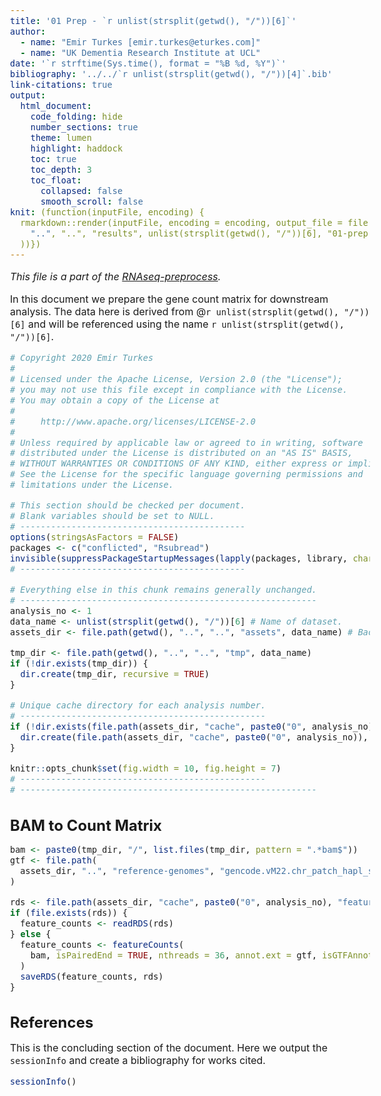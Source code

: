 ```yaml
---
title: '01 Prep - `r unlist(strsplit(getwd(), "/"))[6]`'
author:
  - name: "Emir Turkes [emir.turkes@eturkes.com]"
  - name: "UK Dementia Research Institute at UCL"
date: '`r strftime(Sys.time(), format = "%B %d, %Y")`'
bibliography: '../../`r unlist(strsplit(getwd(), "/"))[4]`.bib'
link-citations: true
output:
  html_document:
    code_folding: hide
    number_sections: true
    theme: lumen
    highlight: haddock
    toc: true
    toc_depth: 3
    toc_float:
      collapsed: false
      smooth_scroll: false
knit: (function(inputFile, encoding) {
  rmarkdown::render(inputFile, encoding = encoding, output_file = file.path(
    "..", "..", "results", unlist(strsplit(getwd(), "/"))[6], "01-prep.html"
  ))})
---
```


<style type="text/css">
body {font-size: 16px;}
h1.title {font-size: 35px;}
h1 {font-size: 24px;}
h2 {font-size: 22px;}
h3 {font-size: 20px;}
.toc-content {padding-left: 0px; padding-right: 0px;}
div.tocify {width: 100%;}
.tocify-subheader .tocify-item {font-size: 0.95em; padding-left: 25px; text-indent: 0;}
.tocify-subheader .tocify-subheader .tocify-item {
  font-size: 0.95em; padding-left: 35px; text-indent: 0;
}
div.main-container {max-width: none; width: 100%;}
</style>

*This file is a part of the [RNAseq-preprocess](https://github.com/eturkes/RNAseq-preprocess).*

In this document we prepare the gene count matrix for downstream analysis.
The data here is derived from @`r unlist(strsplit(getwd(), "/"))[6]` and will be referenced using the name ``r unlist(strsplit(getwd(), "/"))[6]``.

```r
# Copyright 2020 Emir Turkes
#
# Licensed under the Apache License, Version 2.0 (the "License");
# you may not use this file except in compliance with the License.
# You may obtain a copy of the License at
#
#     http://www.apache.org/licenses/LICENSE-2.0
#
# Unless required by applicable law or agreed to in writing, software
# distributed under the License is distributed on an "AS IS" BASIS,
# WITHOUT WARRANTIES OR CONDITIONS OF ANY KIND, either express or implied.
# See the License for the specific language governing permissions and
# limitations under the License.

# This section should be checked per document.
# Blank variables should be set to NULL.
# --------------------------------------------
options(stringsAsFactors = FALSE)
packages <- c("conflicted", "Rsubread")
invisible(suppressPackageStartupMessages(lapply(packages, library, character.only = TRUE)))
# --------------------------------------------

# Everything else in this chunk remains generally unchanged.
# ----------------------------------------------------------
analysis_no <- 1
data_name <- unlist(strsplit(getwd(), "/"))[6] # Name of dataset.
assets_dir <- file.path(getwd(), "..", "..", "assets", data_name) # Backed up caches and data.

tmp_dir <- file.path(getwd(), "..", "..", "tmp", data_name)
if (!dir.exists(tmp_dir)) {
  dir.create(tmp_dir, recursive = TRUE)
}

# Unique cache directory for each analysis number.
# ------------------------------------------------
if (!dir.exists(file.path(assets_dir, "cache", paste0("0", analysis_no)))) {
  dir.create(file.path(assets_dir, "cache", paste0("0", analysis_no)), recursive = TRUE)
}

knitr::opts_chunk$set(fig.width = 10, fig.height = 7)
# ------------------------------------------------
# ----------------------------------------------------------
```

# BAM to Count Matrix

```r
bam <- paste0(tmp_dir, "/", list.files(tmp_dir, pattern = ".*bam$"))
gtf <- file.path(
  assets_dir, "..", "reference-genomes", "gencode.vM22.chr_patch_hapl_scaff.annotation.gff3"
)

rds <- file.path(assets_dir, "cache", paste0("0", analysis_no), "feature_counts.rds")
if (file.exists(rds)) {
  feature_counts <- readRDS(rds)
} else {
  feature_counts <- featureCounts(
    bam, isPairedEnd = TRUE, nthreads = 36, annot.ext = gtf, isGTFAnnotationFile = TRUE
  )
  saveRDS(feature_counts, rds)
}
```

# References

This is the concluding section of the document. Here we output the `sessionInfo` and create a bibliography for works cited.

```r
sessionInfo()
```
